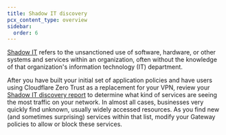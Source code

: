 ```yaml
---
title: Shadow IT discovery
pcx_content_type: overview
sidebar:
  order: 6
---
```


[Shadow IT](https://www.cloudflare.com/learning/access-management/what-is-shadow-it/) refers to the unsanctioned use of software, hardware, or other systems and services within an organization, often without the knowledge of that organization's information technology (IT) department.

After you have built your initial set of application policies and have users using Cloudflare Zero Trust as a replacement for your VPN, review your [Shadow IT discovery report](/cloudflare-one/insights/analytics/shadow-it-discovery/#private-network-origins) to determine what kind of services are seeing the most traffic on your network. In almost all cases, businesses very quickly find unknown, usually widely accessed resources. As you find new (and sometimes surprising) services within that list, modify your Gateway policies to allow or block these services.
